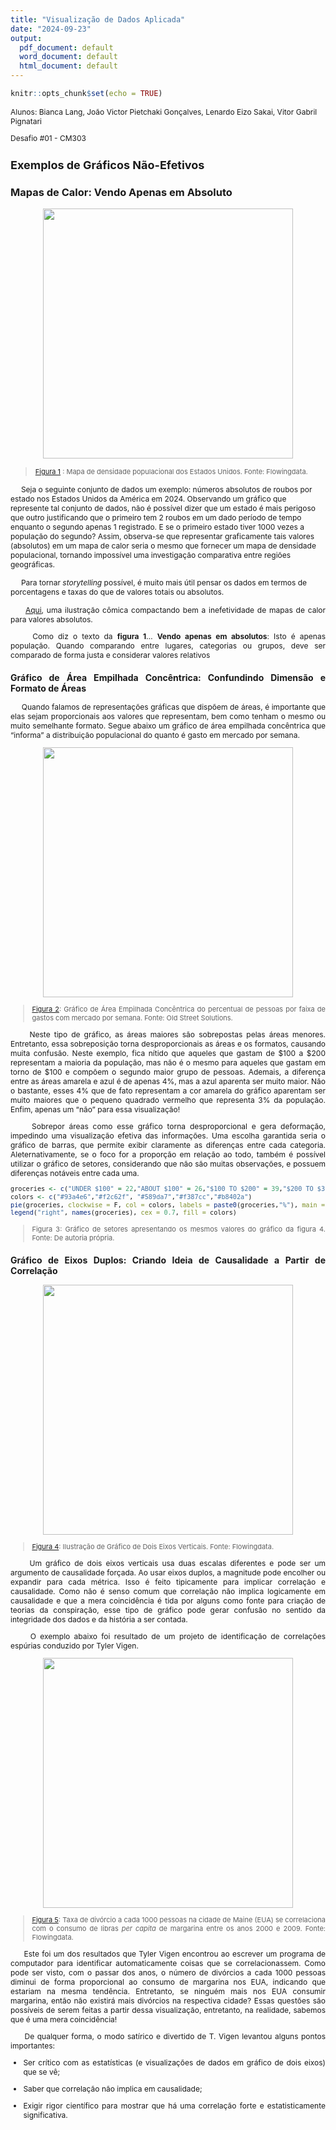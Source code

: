 ```yaml
---
title: "Visualização de Dados Aplicada"
date: "2024-09-23"
output:
  pdf_document: default
  word_document: default
  html_document: default
---
```


```r
knitr::opts_chunk$set(echo = TRUE)
```
<style>
h2{font-size: 18}
</style>
<p>

::: {align="right" style="font-size: 12px;"}
Alunos: Bianca Lang, João Victor Pietchaki Gonçalves, Lenardo Eizo Sakai, Vitor Gabril Pignatari <br> 
:::

::: {align="right" style="font-size: 12px;"}
Desafio #01 - CM303
:::

## Exemplos de Gráficos Não-Efetivos

### Mapas de Calor: Vendo Apenas em Absoluto

<center><img src="https://i0.wp.com/flowingdata.com/wp-content/uploads/2017/02/Absolutes.png?resize=768%2C567&amp;quality=100&amp;ssl=1" width="400px"/></center>

> ::: {align="center" style="font-size: 11px;"}
>[ Figura 1](https://flowingdata.com/2017/02/09/how-to-spot-visualization-lies/) : Mapa de densidade populacional dos Estados Unidos. Fonte: Flowingdata.
> :::

<p>

::: {align="justify" style="font-size: 12px;"}
     Seja o seguinte conjunto de dados um exemplo: números absolutos de roubos por estado nos Estados Unidos da América em 2024. Observando um gráfico que represente tal conjunto de dados, não é possível dizer que um estado é mais perigoso que outro justificando que o primeiro tem 2 roubos em um dado período de tempo enquanto o segundo apenas 1 registrado. E se o primeiro estado tiver 1000 vezes a população do segundo? Assim, observa-se que representar graficamente tais valores (absolutos) em um mapa de calor seria o mesmo que fornecer um mapa de densidade populacional, tornando impossível uma investigação comparativa entre regiões geográficas.
:::

<p>

::: {align="justify" style="font-size: 12px;"}
     Para tornar *storytelling* possível, é muito mais útil pensar os dados em termos de porcentagens e taxas do que de valores totais ou absolutos.
:::

<p>

<div align="justify" style="font-size: 12px;">

     [Aqui](https://xkcd.com/1138/), uma ilustração cômica compactando bem a inefetividade de mapas de calor para valores absolutos.

<p>

::: {align="justify" style="font-size: 12px;"}
     Como diz o texto da **figura 1**... **Vendo apenas em absolutos**: Isto é apenas população. Quando comparando entre lugares, categorias ou grupos, deve ser comparado de forma justa e considerar valores relativos
:::

### Gráfico de Área Empilhada Concêntrica: Confundindo Dimensão e Formato de Áreas

<p>

::: {align="justify" style="font-size: 12px;"}
     Quando falamos de representações gráficas que dispõem de áreas, é importante que elas sejam proporcionais aos valores que representam, bem como tenham o mesmo ou muito semelhante formato. Segue abaixo um gráfico de área empilhada concêntrica que "informa" a distribuição populacional do quanto é gasto em mercado por semana.
:::

<p>

<center><img src="https://www.oldstreetsolutions.com/wp-content/uploads/2021/05/Groceries-Weird-Chart.jpg" width="400px"/></center>

> ::: {align="center" style="font-size: 11px;"}
> [Figura 2](https://www.oldstreetsolutions.com/good-and-bad-data-visualization): Gráfico de Área Empilhada Concêntrica do percentual de pessoas por faixa de gastos com mercado por semana. Fonte: Old Street Solutions.
> :::

<p>

::: {align="justify" style="font-size: 12px;"}
     Neste tipo de gráfico, as áreas maiores são sobrepostas pelas áreas menores. Entretanto, essa sobreposição torna desproporcionais as áreas e os formatos, causando muita confusão. Neste exemplo, fica nítido que aqueles que gastam de \$100 a \$200 representam a maioria da população, mas não é o mesmo para aqueles que gastam em torno de \$100 e compõem o segundo maior grupo de pessoas. Ademais, a diferença entre as áreas amarela e azul é de apenas 4%, mas a azul aparenta ser muito maior. Não o bastante, esses 4% que de fato representam a cor amarela do gráfico aparentam ser muito maiores que o pequeno quadrado vermelho que representa 3% da população. Enfim, apenas um "não" para essa visualização!
:::

<p>

::: {align="justify" style="font-size: 12px;"}
     Sobrepor áreas como esse gráfico torna desproporcional e gera deformação, impedindo uma visualização efetiva das informações. Uma escolha  garantida seria o gráfico de barras, que permite exibir claramente as diferenças entre cada categoria. Aleternativamente, se o foco for a proporção em relação ao todo, também é possível utilizar o gráfico de setores, considerando que não são muitas observações, e possuem diferenças notáveis entre cada uma.
     
:::
```r
groceries <- c("UNDER $100" = 22,"ABOUT $100" = 26,"$100 TO $200" = 39,"$200 TO $300" = 10,"MORE THAN $300" = 3)
colors <- c("#93a4e6","#f2c62f", "#589da7","#f387cc","#b8402a")
pie(groceries, clockwise = F, col = colors, labels = paste0(groceries,"%"), main = "HOW MUCH DO YOU SPEND ON GROCERIES EVERY WEEK?")
legend("right", names(groceries), cex = 0.7, fill = colors)

```

> ::: {align="center" style="font-size: 11px;"}
> Figura 3: Gráfico de setores apresentando os mesmos valores do gráfico da figura 4. Fonte: De autoria própria.
> :::

### Gráfico de Eixos Duplos: Criando Ideia de Causalidade a Partir de Correlação

<center><img src="https://i0.wp.com/flowingdata.com/wp-content/uploads/2017/02/Dual-axes.png?resize=768%2C410&amp;quality=100&amp;ssl=1" width="400px"/></center>

> ::: {align="center" style="font-size: 11px;"}
> [Figura 4](https://flowingdata.com/2017/02/09/how-to-spot-visualization-lies/): Ilustração de Gráfico de Dois Eixos Verticais. Fonte: Flowingdata.
> :::

<p>

::: {align="justify" style="font-size: 12px;"}
     Um gráfico de dois eixos verticais usa duas escalas diferentes e pode ser um argumento de causalidade forçada. Ao usar eixos duplos, a magnitude pode encolher ou expandir para cada métrica. Isso é feito tipicamente para implicar correlação e causalidade. Como não é senso comum que correlação não implica logicamente em causalidade e que a mera coincidência é tida por alguns como fonte para criação de teorias da conspiração, esse tipo de gráfico pode gerar confusão no sentido da integridade dos dados e da história a ser contada.
:::

<p>

::: {align="justify" style="font-size: 12px;"}
     O exemplo abaixo foi resultado de um projeto de identificação de correlações espúrias conduzido por Tyler Vigen.
:::

<p>

<center><img src="https://i0.wp.com/flowingdata.com/wp-content/uploads/2014/05/Divorce-rate-in-Maine-vs-margarine.png?w=703&amp;quality=100&amp;ssl=1" width="400px"/></center>

> ::: {align="center" style="font-size: 11px;"}
> [Figura 5](https://flowingdata.com/2014/05/12/random-things-that-correlate/): Taxa de divórcio a cada 1000 pessoas na cidade de Maine (EUA) se correlaciona com o consumo de libras *per capita* de margarina entre os anos 2000 e 2009. Fonte: Flowingdata.
> :::

<p>

::: {align="justify" style="font-size: 12px;"}
     Este foi um dos resultados que Tyler Vigen encontrou ao escrever um programa de computador para identificar automaticamente coisas que se correlacionassem. Como pode ser visto, com o passar dos anos, o número de divórcios a cada 1000 pessoas diminui de forma proporcional ao consumo de margarina nos EUA,  indicando que estariam na mesma tendência. Entretanto, se ninguém mais nos EUA consumir margarina, então não existirá mais divórcios na respectiva cidade? Essas questões são possíveis de serem feitas a partir dessa visualização, entretanto, na realidade, sabemos que é uma mera coincidência!
:::

<p>

::: {align="justify" style="font-size: 12px;"}
     De qualquer forma, o modo satírico e divertido de T. Vigen levantou alguns pontos importantes:
:::

<p>

-   ::: {style="font-size: 12px;"}
    Ser crítico com as estatísticas (e visualizações de dados em gráfico de dois eixos) que se vê;
    :::

-   ::: {style="font-size: 12px;"}
    Saber que correlação não implica em causalidade;
    :::

-   ::: {style="font-size: 12px;"}
    Exigir rigor científico para mostrar que há uma correlação forte e estatisticamente significativa.
    :::